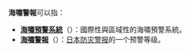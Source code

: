 '''海嘯警報'''可以指：
* '''[[海嘯預警系統|海嘯預警系統]]'''（{{lang-en|Tsunami warning system}}）：國際性與區域性的海嘯預警系統。
* '''[[海嘯警報_(日本)|海嘯警報]]'''（{{lang-ja|津波警報}}）：[[日本防灾警报列表|日本防灾警报]]的一个预警等级。

{{消歧義|H|Cat=四字消歧義}}